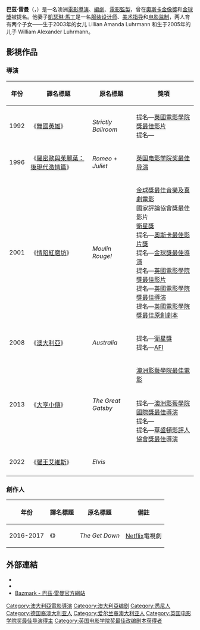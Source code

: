 {{noteTA
|T=zh-hk:巴茲·雷曼;zh-tw:巴茲·魯曼;zh-cn:巴兹·卢尔曼;
|G1=Movie
|1=zh-hk:雷曼;zh-tw:魯曼;zh-cn:卢尔曼;
|2=zh-hk:嘉露兒·丹絲;zh-tw:克萊兒·丹妮絲;zh-cn:克莱尔·丹妮丝;
}}
{{藝人
| name = 巴茲·雷曼<br />{{small|Baz Luhrmann}}
| image = Baz_Luhrmann.jpg
| caption = 2013年5月
| type = 導演
| birth_name=馬克·安東尼·魯曼
| 出生日期 = {{birth date and age|1962|9|17}}
| 出生地 = [[澳大利亞|澳大利亞]][[新南威爾士州|新南威爾士州]][[悉尼|悉尼]] 
| 別名 = Baz
| 職業 = [[電影導演|電影導演]]、[[編劇|編劇]]、[[電影監製|電影監製]]
| 配偶 = {{marriage|[[凱瑟琳·馬丁|凱瑟琳·馬丁]]|Jan 26, 1997}}
| children=莉蓮·阿曼達·魯曼<br>出生於{{birth date and age|2003|10|10}} <br> 威廉·亞歷山大·魯曼<br>出生於{{birth date and age|2005|6|8}}
| goldenglobeawards='''[[金球獎最佳音樂及喜劇電影|最佳音樂及喜劇電影]]'''<br>2001年 《[[情陷紅磨坊|情陷紅磨坊]]》
| baftaawards = 
'''[[英國電影學院獎最佳導演|最佳導演]]'''<br>1996年 《[[羅密歐與茱麗葉：後現代激情篇|羅密歐與茱麗葉：後現代激情篇]]》 <br> 
'''[[英國電影學院獎最佳改編劇本|最佳改編劇本]]'''<br>1996年 《[[羅密歐與茱麗葉：後現代激情篇|羅密歐與茱麗葉：後現代激情篇]]》 
| awards = 
'''[[澳洲電影學院獎最佳影片|澳洲電影學院獎最佳影片]]'''<br>2013年 《[[了不起的盖茨比_(2012年电影)|了不起的盖茨比]]》<br>
'''[[澳洲電影學院獎最佳導演|澳洲電影學院獎最佳導演]]'''<br>1992年 《[[舞國英雄|舞國英雄]]》<br>2013年 《[[了不起的盖茨比_(2012年电影)|了不起的盖茨比]]》<br>
'''[[澳洲電影學院獎最佳劇本|澳洲電影學院獎最佳劇本]]'''<br>1992年 《[[舞國英雄|舞國英雄]]》<br>
'''[[澳洲電影學院獎最佳改編劇本|澳洲電影學院獎最佳改編劇本]]'''<br>2013年 《[[了不起的盖茨比_(2012年电影)|了不起的盖茨比]]》<br>
'''[[澳洲電影學院獎|澳洲電影學院獎]]Byron Kennedy獎'''<br>1999年 <br>
'''[[柏林影展|柏林影展]]阿爾弗雷德·鮑爾獎'''<br>1996年 《[[羅密歐與茱麗葉：後現代激情篇|羅密歐與茱麗葉：後現代激情篇]]》 <br>
'''[[康城影展|康城影展]]青年獎最佳外語片'''<br>1992年 《[[舞國英雄|舞國英雄]]》
}}

'''巴茲·雷曼'''（{{lang-en|Baz Luhrmann}}，{{bd|1962年|9月17日}}）是一名澳洲[[電影導演|電影導演]]、[[編劇|編劇]]、[[電影監製|電影監製]]，曾在[[奧斯卡金像獎|奧斯卡金像獎]]和[[金球獎|金球獎]]被提名。他妻子[[凱瑟琳·馬丁|凱瑟琳·馬丁]]是一名[[服装设计师|服装设计师]]、[[美术指导|美术指导]]和[[电影监制|电影监制]]，两人育有两个子女——生于2003年的女儿 Lillian Amanda Luhrmann 和生于2005年的儿子 William Alexander Luhrmann。

== 影視作品 ==
=== 導演 ===
{| class="wikitable"
! 年份
! 譯名標題
! 原名標題
! 獎項
|-
| 1992
| 《[[舞國英雄|舞國英雄]]》
| ''Strictly Ballroom''
| 提名—[[英國電影學院獎最佳影片|英國電影學院獎最佳影片]]<br />提名—{{le|英國電影學院獎最佳改編劇本|BAFTA Award for Best Adapted Screenplay}}
|-
| 1996
| 《[[羅密歐與茱麗葉：後現代激情篇|羅密歐與茱麗葉：後現代激情篇]]》
| ''Romeo + Juliet''
| [[英国电影学院奖最佳导演|英国电影学院奖最佳导演]]<br />{{le|英國電影學院獎最佳改編劇本|BAFTA Award for Best Adapted Screenplay}}
|-
| 2001
| 《[[情陷紅磨坊|情陷紅磨坊]]》
| ''Moulin Rouge!''
| [[金球獎最佳音樂及喜劇電影|金球獎最佳音樂及喜劇電影]]<br />國家評論協會獎最佳影片<br />[[衛星獎|衛星獎]]{{le|衛星獎最佳導演|Satellite Award for Best Director|最佳導演}}<br />提名—[[奧斯卡最佳影片獎|奧斯卡最佳影片獎]]<br />提名—[[金球獎最佳導演|金球獎最佳導演]]<br />提名—[[英國電影學院獎最佳影片|英國電影學院獎最佳影片]]<br />提名—[[英國電影學院獎最佳導演|英國電影學院獎最佳導演]]<br />提名—[[英國電影學院獎最佳原創劇本|英國電影學院獎最佳原創劇本]]
|-
| 2008
| 《[[澳大利亞_(電影)|澳大利亞]]》
| ''Australia''
| 提名—[[衛星獎|衛星獎]]{{link-en|衛星獎最佳原創劇本|Satellite Award for Best Original Screenplay|最佳原創劇本}}<br />提名—[[澳大利亞影視藝術學院獎|AFI]]{{link-en|AFI成員選擇獎|AFI Members' Choice Award|成員選擇獎}}
|-
| 2013
| 《[[大亨小傳_(2013年電影)|大亨小傳]]》
| ''The Great Gatsby''
| [[澳洲影藝學院最佳電影|澳洲影藝學院最佳電影]]<br />{{le|澳洲影藝學院最佳導演|AACTA Award for Best Direction}}<br />{{le|澳洲影藝學院最佳改編劇本|AACTA Award for Best Adapted Screenplay}}<br />提名—[[澳洲影藝學院國際獎最佳導演|澳洲影藝學院國際獎最佳導演]]<br />提名—{{le|葛萊美獎最佳影視媒體作品作曲專輯|Grammy Award for Best Compilation Soundtrack for Visual Media}}<br />提名—[[華盛頓影評人協會獎最佳導演|華盛頓影評人協會獎最佳導演]]
|-
| 2022
| 《[[貓王艾維斯|貓王艾維斯]]》
| ''Elvis''
| 
|-
|}

=== 創作人 ===
{| class="wikitable"
! 年份
! 譯名標題
! 原名標題
! 備註
|-
| 2016-2017
| 《{{link-en|布朗克斯街頭少年音樂夢|The Get Down}}》
| ''The Get Down''
| [[Netflix|Netflix]]電視劇
|}

==外部連結==
*{{imdb name|id=0525303|name=巴茲·雷曼}}
*{{douban people|1049725|name=巴茲·雷曼}}
*[http://www.bazmark.com/ Bazmark - 巴茲·雷曼官方網站] {{Wayback|url=http://www.bazmark.com/ |date=20210218061109 }}

{{Baz Luhrmann}}
{{英国电影学院奖最佳导演}}
{{英国电影学院奖最佳改編劇本}}
{{評論家選擇電影獎最佳導演}}
{{帝國獎最佳導演獎}}
{{Authority control}}
{{DEFAULTSORT:Luhrmann, Baz}}
[[Category:澳大利亞電影導演|Category:澳大利亞電影導演]]
[[Category:澳大利亞编剧|Category:澳大利亞编剧]]
[[Category:悉尼人|Category:悉尼人]]
[[Category:德国裔澳大利亚人|Category:德国裔澳大利亚人]]
[[Category:爱尔兰裔澳大利亚人|Category:爱尔兰裔澳大利亚人]]
[[Category:英国电影学院奖最佳导演得主|Category:英国电影学院奖最佳导演得主]]
[[Category:英国电影学院奖最佳改编剧本获得者|Category:英国电影学院奖最佳改编剧本获得者]]
